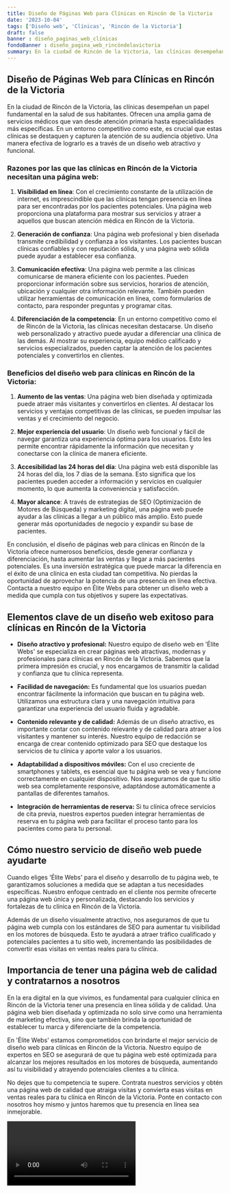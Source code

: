 ```yaml
---
title: Diseño de Páginas Web para Clínicas en Rincón de la Victoria
date: '2023-10-04'
tags: ['Diseño web', 'Clínicas', 'Rincón de la Victoria']
draft: false
banner : diseño_paginas_web_clínicas
fondoBanner : diseño_pagina_web_rincóndelavictoria
summary: En la ciudad de Rincón de la Victoria, las clínicas desempeñan un papel fundamental en la salud de sus habitantes. Ofrecen una amplia gama de servicios médicos que van desde atención primaria hasta especialidades más específicas. En un entorno competitivo como este, es crucial que estas clínicas se destaquen y capturen la atención de su audiencia objetivo. Una manera efectiva de lograrlo es a través de un diseño web atractivo y funcional.
---
```


## Diseño de Páginas Web para Clínicas en Rincón de la Victoria

En la ciudad de Rincón de la Victoria, las clínicas desempeñan un papel fundamental en la salud de sus habitantes. Ofrecen una amplia gama de servicios médicos que van desde atención primaria hasta especialidades más específicas. En un entorno competitivo como este, es crucial que estas clínicas se destaquen y capturen la atención de su audiencia objetivo. Una manera efectiva de lograrlo es a través de un diseño web atractivo y funcional.

### Razones por las que las clínicas en Rincón de la Victoria necesitan una página web:

1. **Visibilidad en línea**: Con el crecimiento constante de la utilización de internet, es imprescindible que las clínicas tengan presencia en línea para ser encontradas por los pacientes potenciales. Una página web proporciona una plataforma para mostrar sus servicios y atraer a aquellos que buscan atención médica en Rincón de la Victoria.

2. **Generación de confianza**: Una página web profesional y bien diseñada transmite credibilidad y confianza a los visitantes. Los pacientes buscan clínicas confiables y con reputación sólida, y una página web sólida puede ayudar a establecer esa confianza.

3. **Comunicación efectiva**: Una página web permite a las clínicas comunicarse de manera eficiente con los pacientes. Pueden proporcionar información sobre sus servicios, horarios de atención, ubicación y cualquier otra información relevante. También pueden utilizar herramientas de comunicación en línea, como formularios de contacto, para responder preguntas y programar citas.

4. **Diferenciación de la competencia**: En un entorno competitivo como el de Rincón de la Victoria, las clínicas necesitan destacarse. Un diseño web personalizado y atractivo puede ayudar a diferenciar una clínica de las demás. Al mostrar su experiencia, equipo médico calificado y servicios especializados, pueden captar la atención de los pacientes potenciales y convertirlos en clientes.

### Beneficios del diseño web para clínicas en Rincón de la Victoria:

1. **Aumento de las ventas**: Una página web bien diseñada y optimizada puede atraer más visitantes y convertirlos en clientes. Al destacar los servicios y ventajas competitivas de las clínicas, se pueden impulsar las ventas y el crecimiento del negocio.

2. **Mejor experiencia del usuario**: Un diseño web funcional y fácil de navegar garantiza una experiencia óptima para los usuarios. Esto les permite encontrar rápidamente la información que necesitan y conectarse con la clínica de manera eficiente.

3. **Accesibilidad las 24 horas del día**: Una página web está disponible las 24 horas del día, los 7 días de la semana. Esto significa que los pacientes pueden acceder a información y servicios en cualquier momento, lo que aumenta la conveniencia y satisfacción.

4. **Mayor alcance**: A través de estrategias de SEO (Optimización de Motores de Búsqueda) y marketing digital, una página web puede ayudar a las clínicas a llegar a un público más amplio. Esto puede generar más oportunidades de negocio y expandir su base de pacientes.

En conclusión, el diseño de páginas web para clínicas en Rincón de la Victoria ofrece numerosos beneficios, desde generar confianza y diferenciación, hasta aumentar las ventas y llegar a más pacientes potenciales. Es una inversión estratégica que puede marcar la diferencia en el éxito de una clínica en esta ciudad tan competitiva. No pierdas la oportunidad de aprovechar la potencia de una presencia en línea efectiva. Contacta a nuestro equipo en Élite Webs para obtener un diseño web a medida que cumpla con tus objetivos y supere las expectativas.

<GifSeo />

<Cta />

## Elementos clave de un diseño web exitoso para clínicas en Rincón de la Victoria

- **Diseño atractivo y profesional:** Nuestro equipo de diseño web en 'Élite Webs' se especializa en crear páginas web atractivas, modernas y profesionales para clínicas en Rincón de la Victoria. Sabemos que la primera impresión es crucial, y nos encargamos de transmitir la calidad y confianza que tu clínica representa.

- **Facilidad de navegación:** Es fundamental que los usuarios puedan encontrar fácilmente la información que buscan en tu página web. Utilizamos una estructura clara y una navegación intuitiva para garantizar una experiencia del usuario fluida y agradable.

- **Contenido relevante y de calidad:** Además de un diseño atractivo, es importante contar con contenido relevante y de calidad para atraer a los visitantes y mantener su interés. Nuestro equipo de redacción se encarga de crear contenido optimizado para SEO que destaque los servicios de tu clínica y aporte valor a los usuarios.

- **Adaptabilidad a dispositivos móviles:** Con el uso creciente de smartphones y tablets, es esencial que tu página web se vea y funcione correctamente en cualquier dispositivo. Nos aseguramos de que tu sitio web sea completamente responsive, adaptándose automáticamente a pantallas de diferentes tamaños.

- **Integración de herramientas de reserva:** Si tu clínica ofrece servicios de cita previa, nuestros expertos pueden integrar herramientas de reserva en tu página web para facilitar el proceso tanto para los pacientes como para tu personal.

## Cómo nuestro servicio de diseño web puede ayudarte

Cuando eliges 'Élite Webs' para el diseño y desarrollo de tu página web, te garantizamos soluciones a medida que se adaptan a tus necesidades específicas. Nuestro enfoque centrado en el cliente nos permite ofrecerte una página web única y personalizada, destacando los servicios y fortalezas de tu clínica en Rincón de la Victoria.

Además de un diseño visualmente atractivo, nos aseguramos de que tu página web cumpla con los estándares de SEO para aumentar tu visibilidad en los motores de búsqueda. Esto te ayudará a atraer tráfico cualificado y potenciales pacientes a tu sitio web, incrementando las posibilidades de convertir esas visitas en ventas reales para tu clínica.

## Importancia de tener una página web de calidad y contratarnos a nosotros

En la era digital en la que vivimos, es fundamental para cualquier clínica en Rincón de la Victoria tener una presencia en línea sólida y de calidad. Una página web bien diseñada y optimizada no solo sirve como una herramienta de marketing efectiva, sino que también brinda la oportunidad de establecer tu marca y diferenciarte de la competencia.

En 'Élite Webs' estamos comprometidos con brindarte el mejor servicio de diseño web para clínicas en Rincón de la Victoria. Nuestro equipo de expertos en SEO se asegurará de que tu página web esté optimizada para alcanzar los mejores resultados en los motores de búsqueda, aumentando así tu visibilidad y atrayendo potenciales clientes a tu clínica.

No dejes que tu competencia te supere. Contrata nuestros servicios y obtén una página web de calidad que atraiga visitas y convierta esas visitas en ventas reales para tu clínica en Rincón de la Victoria. Ponte en contacto con nosotros hoy mismo y juntos haremos que tu presencia en línea sea inmejorable.

<Video />

<CtaBot job='Clínicas' city='Rincón de la Victoria'/>

<Gmaps query='Rincón de la Victoria+españa+maps' />